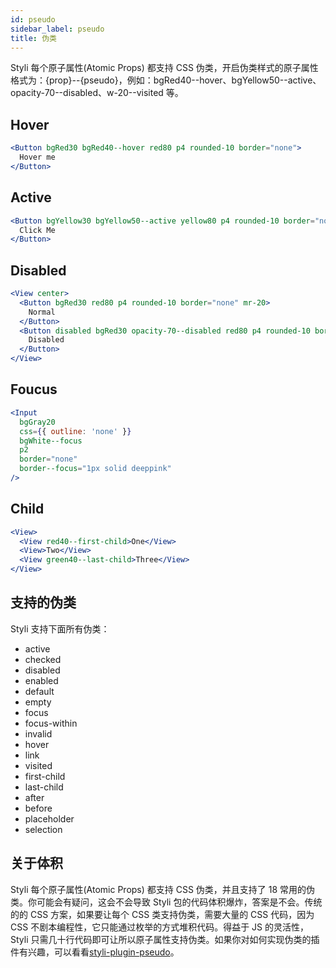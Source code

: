 ```yaml
---
id: pseudo
sidebar_label: pseudo
title: 伪类
---
```


Styli 每个原子属性(Atomic Props) 都支持 CSS 伪类，开启伪类样式的原子属性格式为：{prop}--{pseudo}，例如：bgRed40--hover、bgYellow50--active、opacity-70--disabled、w-20--visited 等。

## Hover

```jsx live
<Button bgRed30 bgRed40--hover red80 p4 rounded-10 border="none">
  Hover me
</Button>
```

## Active

```jsx live
<Button bgYellow30 bgYellow50--active yellow80 p4 rounded-10 border="none">
  Click Me
</Button>
```

## Disabled

```jsx live
<View center>
  <Button bgRed30 red80 p4 rounded-10 border="none" mr-20>
    Normal
  </Button>
  <Button disabled bgRed30 opacity-70--disabled red80 p4 rounded-10 border="none">
    Disabled
  </Button>
</View>
```

## Foucus

```jsx live
<Input
  bgGray20
  css={{ outline: 'none' }}
  bgWhite--focus
  p2
  border="none"
  border--focus="1px solid deeppink"
/>
```

## Child

```jsx live
<View>
  <View red40--first-child>One</View>
  <View>Two</View>
  <View green40--last-child>Three</View>
</View>
```

## 支持的伪类

Styli 支持下面所有伪类：

- active
- checked
- disabled
- enabled
- default
- empty
- focus
- focus-within
- invalid
- hover
- link
- visited
- first-child
- last-child
- after
- before
- placeholder
- selection

## 关于体积

Styli 每个原子属性(Atomic Props) 都支持 CSS 伪类，并且支持了 18 常用的伪类。你可能会有疑问，这会不会导致 Styli 包的代码体积爆炸，答案是不会。传统的的 CSS 方案，如果要让每个 CSS 类支持伪类，需要大量的 CSS 代码，因为 CSS 不剧本编程性，它只能通过枚举的方式堆积代码。得益于 JS 的灵活性，Styli 只需几十行代码即可让所以原子属性支持伪类。如果你对如何实现伪类的插件有兴趣，可以看看[styli-plugin-pseudo](https://github.com/forsigner/styli/blob/master/packages/styli-plugin-pseudo/src/index.ts)。
